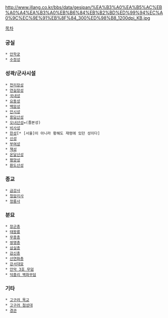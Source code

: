 http://www.illang.co.kr/bbs/data/gesipan/%EA%B3%A0%EA%B5%AC%EB%A0%A4%EA%B3%A0%EB%B6%84%EB%B2%BD%ED%99%94%EC%A0%9C%EC%9E%91%EB%8F%84_300%ED%98%B8_1200dpi_KB.jpg

[[목차]]

=== 궁실 ===
 * [[안학궁]]
 * [[수정성]]

=== 성곽/군사시설 ===
 * [[천리장성]]
 * [[연길장성]]
 * [[국내성]]
 * [[요동성]]
 * [[백암성]]
 * [[안시성]]
 * [[용담산성]]
 * [[오녀산성]]=(졸본성)
 * [[비사성]]
 * [[한성]][* [서울]이 아니라 황해도 재령에 있던 성이다]
 * [[신성]]
 * [[부여성]]
 * [[책성]]
 * [[온달산성]]
 * [[평양성]]
 * [[환도산성]]

=== 종교 ===
 * [[금강사]]
 * [[청암리사]]
 * [[정릉사]]

=== 분묘 ===
 * [[장군총]]
 * [[태왕릉]]
 * [[무용총]]
 * [[쌍영총]]
 * [[삼실총]] 
 * [[감신총]]
 * [[산연화총]]
 * [[강서대묘]]
 * [[안악 3호 무덤]]
 * [[덕흥리 벽화무덤]]

=== 기타 ===
 * [[고구려 목교]]
 * [[고구려 첨성대]]
 * [[경관]]
